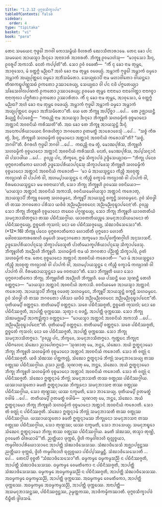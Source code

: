 ```yaml
---
title: "1.2.12 ᨴᩩᨻ᩠ᨻᨧᩈᩥᨠ᩠ᨡᩣᨸᨴ"
tableOfContents: false
sidebar:
  order: 4
type: "tipitaka"
basket: "vi"
book: "para"
---
```



<DynamicBreadcrumb />

<Division number="424" book="para">

<Paragraph number="1729" book="para">
ᨲᩮᨶ ᩈᨾᨿᩮᨶ ᨻᩩᨴ᩠ᨵᩮᩤ ᨽᨣᩅᩤ ᨠᩮᩣᩈᨾ᩠ᨻᩥᨿᩴ ᩅᩥᩉᩁᨲᩥ ᨥᩮᩣᩈᩥᨲᩣᩁᩣᨾᩮ. ᨲᩮᨶ ᨡᩮᩣ ᨸᨶ ᩈᨾᨿᩮᨶ ᩋᩣᨿᩈ᩠ᨾᩣ ᨨᨶ᩠ᨶᩮᩣ ᩋᨶᩣᨧᩣᩁᩴ ᩋᩣᨧᩁᨲᩥ. ᨽᩥᨠ᩠ᨡᩪ ᩑᩅᨾᩣᩉᩴᩈᩩ—  “ᨾᩣᩅᩩᩈᩮᩣ ᨨᨶ᩠ᨶ, ᩑᩅᩁᩪᨸᩴ ᩋᨠᩣᩈᩥ. ᨶᩮᨲᩴ ᨠᨸ᩠ᨸᨲᩦ”ᨲᩥ. ᩈᩮᩣ ᩑᩅᩴ ᩅᨴᩮᨲᩥ—  “ᨠᩥᩴ ᨶᩩ ᨡᩮᩣ ᨶᩣᨾ ᨲᩩᨾ᩠ᩉᩮ, ᩋᩣᩅᩩᩈᩮᩣ, ᨾᩴ ᩅᨲ᩠ᨲᨻ᩠ᨻᩴ ᨾᨬ᩠ᨬᨳ? ᩋᩉᩴ ᨡᩮᩣ ᨶᩣᨾ ᨲᩩᨾ᩠ᩉᩮ ᩅᨴᩮᨿ᩠ᨿᩴ. ᩋᨾ᩠ᩉᩣᨠᩴ ᨻᩩᨴ᩠ᨵᩮᩤ ᩋᨾ᩠ᩉᩣᨠᩴ ᨵᨾ᩠ᨾᩮᩣ ᩋᨾ᩠ᩉᩣᨠᩴ ᩋᨿ᩠ᨿᨸᩩᨲ᩠ᨲᩮᨶ ᨵᨾ᩠ᨾᩮᩣ ᩋᨽᩥᩈᨾᩥᨲᩮᩣ. ᩈᩮᨿ᩠ᨿᨳᩣᨸᩥ ᨶᩣᨾ ᨾᩉᩣᩅᩤᨲᩮᩣ ᩅᩤᨿᨶ᩠ᨲᩮᩣ ᨲᩥᨱᨠᨭ᩠ᨮᨸᨱ᩠ᨱᩈᨭᩴ ᩑᨠᨲᩮᩣ ᩏᩔᩣᩁᩮᨿ᩠ᨿ, ᩈᩮᨿ᩠ᨿᨳᩣ ᩅᩤ ᨸᨶ ᨶᨴᩦ ᨸᨻ᩠ᨻᨲᩮᨿ᩠ᨿᩣ ᩈᩘᨡᩈᩮᩅᩤᩃᨸᨱᨠᩴ ᩑᨠᨲᩮᩣ ᩏᩔᩣᩁᩮᨿ᩠ᨿ; ᩑᩅᨾᩮᩅ ᨲᩩᨾ᩠ᩉᩮ ᨶᩣᨶᩣᨶᩣᨾᩣ ᨶᩣᨶᩣᨣᩮᩤᨲ᩠ᨲᩣ ᨶᩣᨶᩣᨩᨧ᩠ᨧᩣ ᨶᩣᨶᩣᨠᩩᩃᩣ ᨸᨻ᩠ᨻᨩᩥᨲᩣ ᩑᨠᨲᩮᩣ ᩏᩔᩣᩁᩥᨲᩣ. ᨠᩥᩴ ᨶᩩ ᨡᩮᩣ ᨶᩣᨾ ᨲᩩᨾ᩠ᩉᩮ, ᩋᩣᩅᩩᩈᩮᩣ, ᨾᩴ ᩅᨲ᩠ᨲᨻ᩠ᨻᩴ ᨾᨬ᩠ᨬᨳ? ᩋᩉᩴ ᨡᩮᩣ ᨶᩣᨾ ᨲᩩᨾ᩠ᩉᩮ ᩅᨴᩮᨿ᩠ᨿᩴ. ᩋᨾ᩠ᩉᩣᨠᩴ ᨻᩩᨴ᩠ᨵᩮᩤ ᩋᨾ᩠ᩉᩣᨠᩴ ᨵᨾ᩠ᨾᩮᩣ ᩋᨾ᩠ᩉᩣᨠᩴ ᩋᨿ᩠ᨿᨸᩩᨲ᩠ᨲᩮᨶ ᨵᨾ᩠ᨾᩮᩣ ᩋᨽᩥᩈᨾᩥᨲᩮᩣ”ᨲᩥ. ᨿᩮ ᨲᩮ ᨽᩥᨠ᩠ᨡᩪ ᩋᨸ᩠ᨸᩥᨧ᩠ᨨᩣ …ᨸᩮ…  ᨲᩮ ᩏᨩ᩠ᨫᩣᨿᨶ᩠ᨲᩥ ᨡᩥᨿ᩠ᨿᨶ᩠ᨲᩥ ᩅᩥᨸᩣᨧᩮᨶ᩠ᨲᩥ—  “ᨠᨳᨬ᩠ᩉᩥ ᨶᩣᨾ ᩋᩣᨿᩈ᩠ᨾᩣ ᨨᨶ᩠ᨶᩮᩣ ᨽᩥᨠ᩠ᨡᩪᩉᩥ ᩈᩉᨵᨾ᩠ᨾᩥᨠᩴ ᩅᩩᨧ᩠ᨧᨾᩣᨶᩮᩣ ᩋᨲ᩠ᨲᩣᨶᩴ ᩋᩅᨧᨶᩦᨿᩴ ᨠᩁᩥᩔᨲᩦ”ᨲᩥ.
</Paragraph>

<Paragraph number="1730" book="para">
ᩋᨳ ᨡᩮᩣ ᨲᩮ ᨽᩥᨠ᩠ᨡᩪ ᩋᩣᨿᩈ᩠ᨾᨶ᩠ᨲᩴ ᨨᨶ᩠ᨶᩴ ᩋᨶᩮᨠᨸᩁᩥᨿᩣᨿᩮᨶ ᩅᩥᨣᩁᩉᩥᨲ᩠ᩅᩣ ᨽᨣᩅᨲᩮᩣ ᩑᨲᨾᨲ᩠ᨳᩴ ᩋᩣᩁᩮᩣᨧᩮᩈᩩᩴ …ᨸᩮ…  “ᩈᨧ᩠ᨧᩴ ᨠᩥᩁ ᨲ᩠ᩅᩴ, ᨨᨶ᩠ᨶ, ᨽᩥᨠ᩠ᨡᩪᩉᩥ ᩈᩉᨵᨾ᩠ᨾᩥᨠᩴ ᩅᩩᨧ᩠ᨧᨾᩣᨶᩮᩣ ᩋᨲ᩠ᨲᩣᨶᩴ ᩋᩅᨧᨶᩦᨿᩴ ᨠᩁᩮᩣᩈᩦ”ᨲᩥ? “ᩈᨧ᩠ᨧᩴ, ᨽᨣᩅᩤ”ᨲᩥ. ᩅᩥᨣᩁᩉᩥ ᨻᩩᨴ᩠ᨵᩮᩤ ᨽᨣᩅᩤ …ᨸᩮ…  ᨠᨳᨬ᩠ᩉᩥ ᨶᩣᨾ ᨲ᩠ᩅᩴ, ᨾᩮᩣᨥᨸᩩᩁᩥᩈ, ᨽᩥᨠ᩠ᨡᩪᩉᩥ ᩈᩉᨵᨾ᩠ᨾᩥᨠᩴ ᩅᩩᨧ᩠ᨧᨾᩣᨶᩮᩣ ᩋᨲ᩠ᨲᩣᨶᩴ ᩋᩅᨧᨶᩦᨿᩴ ᨠᩁᩥᩔᩈᩥ. ᨶᩮᨲᩴ, ᨾᩮᩣᨥᨸᩩᩁᩥᩈ, ᩋᨸ᩠ᨸᩈᨶ᩠ᨶᩣᨶᩴ ᩅᩤ ᨸᩈᩣᨴᩤᨿ …ᨸᩮ…  ᩑᩅᨬ᩠ᨧ ᨸᨶ, ᨽᩥᨠ᩠ᨡᩅᩮ, ᩍᨾᩴ ᩈᩥᨠ᩠ᨡᩣᨸᨴᩴ ᩏᨴ᩠ᨴᩥᩈᩮᨿ᩠ᨿᩣᨳ—
</Paragraph>

</Division>
<Division number="425" book="para">

<Paragraph number="1731" book="para">
<Emphasis>“ᨽᩥᨠ᩠ᨡᩩ ᨸᨶᩮᩅ ᨴᩩᨻ᩠ᨻᨧᨩᩣᨲᩥᨠᩮᩣ ᩉᩮᩣᨲᩥ ᩏᨴ᩠ᨴᩮᩈᨸᩁᩥᨿᩣᨸᨶ᩠ᨶᩮᩈᩩ ᩈᩥᨠ᩠ᨡᩣᨸᨴᩮᩈᩩ ᨽᩥᨠ᩠ᨡᩪᩉᩥ ᩈᩉᨵᨾ᩠ᨾᩥᨠᩴ ᩅᩩᨧ᩠ᨧᨾᩣᨶᩮᩣ ᩋᨲ᩠ᨲᩣᨶᩴ ᩋᩅᨧᨶᩦᨿᩴ ᨠᩁᩮᩣᨲᩥ—  ‘ᨾᩣ ᨾᩴ ᩋᩣᨿᩈ᩠ᨾᨶ᩠ᨲᩮᩣ ᨠᩥᨬ᩠ᨧᩥ ᩋᩅᨧᩩᨲ᩠ᨳ ᨠᩃ᩠ᨿᩣᨱᩴ ᩅᩤ ᨸᩣᨸᨠᩴ ᩅᩤ, ᩋᩉᨾ᩠ᨸᩣᨿᩈ᩠ᨾᨶ᩠ᨲᩮ ᨶ ᨠᩥᨬ᩠ᨧᩥ ᩅᨠ᩠ᨡᩣᨾᩥ ᨠᩃ᩠ᨿᩣᨱᩴ ᩅᩤ ᨸᩣᨸᨠᩴ ᩅᩤ, ᩅᩥᩁᨾᨳᩣᨿᩈ᩠ᨾᨶ᩠ᨲᩮᩣ ᨾᨾ ᩅᨧᨶᩣᨿᩣ’ᨲᩥ, ᩈᩮᩣ ᨽᩥᨠ᩠ᨡᩩ ᨽᩥᨠ᩠ᨡᩪᩉᩥ ᩑᩅᨾᩔ ᩅᨧᨶᩦᨿᩮᩣ—  ‘ᨾᩣᨿᩈ᩠ᨾᩣ ᩋᨲ᩠ᨲᩣᨶᩴ ᩋᩅᨧᨶᩦᨿᩴ ᩋᨠᩣᩈᩥ, ᩅᨧᨶᩦᨿᨾᩮᩅᩤᨿᩈ᩠ᨾᩣ ᩋᨲ᩠ᨲᩣᨶᩴ ᨠᩁᩮᩣᨲᩩ, ᩋᩣᨿᩈ᩠ᨾᩣᨸᩥ ᨽᩥᨠ᩠ᨡᩪ ᩅᨴᩮᨲᩩ ᩈᩉᨵᨾ᩠ᨾᩮᨶ, ᨽᩥᨠ᩠ᨡᩪᨸᩥ ᩋᩣᨿᩈ᩠ᨾᨶ᩠ᨲᩴ ᩅᨠ᩠ᨡᨶ᩠ᨲᩥ ᩈᩉᨵᨾ᩠ᨾᩮᨶ. ᩑᩅᩴ ᩈᩴᩅᨴ᩠ᨵᩤ ᩉᩥ ᨲᩔ ᨽᨣᩅᨲᩮᩣ ᨸᩁᩥᩈᩣ ᨿᨴᩥᨴᩴ ᩋᨬ᩠ᨬᨾᨬ᩠ᨬᩅᨧᨶᩮᨶ ᩋᨬ᩠ᨬᨾᨬ᩠ᨬᩅᩩᨭ᩠ᨮᩣᨸᨶᩮᨶᩣ’ᨲᩥ. ᩑᩅᨬ᩠ᨧ ᩈᩮᩣ ᨽᩥᨠ᩠ᨡᩩ ᨽᩥᨠ᩠ᨡᩪᩉᩥ ᩅᩩᨧ᩠ᨧᨾᩣᨶᩮᩣ ᨲᨳᩮᩅ ᨸᨣ᩠ᨣᨱ᩠ᩉᩮᨿ᩠ᨿ, ᩈᩮᩣ ᨽᩥᨠ᩠ᨡᩩ ᨽᩥᨠ᩠ᨡᩪᩉᩥ ᨿᩣᩅᨲᨲᩥᨿᩴ ᩈᨾᨶᩩᨽᩣᩈᩥᨲᨻ᩠ᨻᩮᩣ ᨲᩔ ᨸᨭᩥᨶᩥᩔᨣ᩠ᨣᩤᨿ. ᨿᩣᩅᨲᨲᩥᨿᨬ᩠ᨧᩮ ᩈᨾᨶᩩᨽᩣᩈᩥᨿᨾᩣᨶᩮᩣ ᨲᩴ ᨸᨭᩥᨶᩥᩔᨩ᩠ᨩᩮᨿ᩠ᨿ, ᩍᨧ᩠ᨧᩮᨲᩴ ᨠᩩᩈᩃᩴ; ᨶᩮᩣ ᨧᩮ ᨸᨭᩥᨶᩥᩔᨩ᩠ᨩᩮᨿ᩠ᨿ, ᩈᩴᨥᩣᨴᩥᩈᩮᩈᩮᩣ”</Emphasis>ᨲᩥ. (*12*:<Emphasis>16</Emphasis>)
</Paragraph>

</Division>
<Division number="426" book="para">

<Paragraph number="1732" book="para">
<Emphasis>ᨽᩥᨠ᩠ᨡᩪ ᨸᨶᩮᩅ ᨴᩩᨻ᩠ᨻᨧᨩᩣᨲᩥᨠᩮᩣ ᩉᩮᩣᨲᩦ</Emphasis>ᨲᩥ ᨴᩩᨻ᩠ᨻᨧᩮᩣ ᩉᩮᩣᨲᩥ ᨴᩮᩤᩅᨧᩔᨠᩁᨱᩮᩉᩥ ᨵᨾ᩠ᨾᩮᩉᩥ ᩈᨾᨶ᩠ᨶᩣᨣᨲᩮᩣ ᩋᨠ᩠ᨡᨾᩮᩣ ᩋᨸ᩠ᨸᨴᨠ᩠ᨡᩥᨱᨣ᩠ᨣᩤᩉᩦ ᩋᨶᩩᩈᩣᩈᨶᩥᩴ.
</Paragraph>

<Paragraph number="1733" book="para">
<Emphasis>ᩏᨴ᩠ᨴᩮᩈᨸᩁᩥᨿᩣᨸᨶ᩠ᨶᩮᩈᩩ ᩈᩥᨠ᩠ᨡᩣᨸᨴᩮᩈᩪ</Emphasis>ᨲᩥ ᨸᩣᨲᩥᨾᩮᩣᨠ᩠ᨡᨸᩁᩥᨿᩣᨸᨶ᩠ᨶᩮᩈᩩ ᩈᩥᨠ᩠ᨡᩣᨸᨴᩮᩈᩩ.
</Paragraph>

<Paragraph number="1734" book="para">
<Emphasis>ᨽᩥᨠ᩠ᨡᩪᩉᩦ</Emphasis>ᨲᩥ ᩋᨬ᩠ᨬᩮᩉᩥ ᨽᩥᨠ᩠ᨡᩪᩉᩥ.
</Paragraph>

<Paragraph number="1735" book="para">
<Emphasis>ᩈᩉᨵᨾ᩠ᨾᩥᨠᩴ</Emphasis> ᨶᩣᨾ ᨿᩴ ᨽᨣᩅᨲᩣ ᨸᨬ᩠ᨬᨲ᩠ᨲᩴ ᩈᩥᨠ᩠ᨡᩣᨸᨴᩴ, ᩑᨲᩴ ᩈᩉᨵᨾ᩠ᨾᩥᨠᩴ ᨶᩣᨾ.
</Paragraph>

<Paragraph number="1736" book="para">
ᨲᩮᨶ ᩅᩩᨧ᩠ᨧᨾᩣᨶᩮᩣ ᩋᨲ᩠ᨲᩣᨶᩴ ᩋᩅᨧᨶᩦᨿᩴ ᨠᩁᩮᩣᨲᩥ—  “ᨾᩣ ᨾᩴ ᩋᩣᨿᩈ᩠ᨾᨶ᩠ᨲᩮᩣ ᨠᩥᨬ᩠ᨧᩥ ᩋᩅᨧᩩᨲ᩠ᨳ ᨠᩃ᩠ᨿᩣᨱᩴ ᩅᩤ ᨸᩣᨸᨠᩴ ᩅᩤ, ᩋᩉᨾ᩠ᨸᩣᨿᩈ᩠ᨾᨶ᩠ᨲᩮ ᨶ ᨠᩥᨬ᩠ᨧᩥ ᩅᨠ᩠ᨡᩣᨾᩥ ᨠᩃ᩠ᨿᩣᨱᩴ ᩅᩤ ᨸᩣᨸᨠᩴ ᩅᩤ. ᩅᩥᩁᨾᨳᩣᨿᩈ᩠ᨾᨶ᩠ᨲᩮᩣ ᨾᨾ ᩅᨧᨶᩣᨿᩣ”ᨲᩥ.
</Paragraph>

<Paragraph number="1737" book="para">
<Emphasis>ᩈᩮᩣ ᨽᩥᨠ᩠ᨡᩪ</Emphasis>ᨲᩥ ᨿᩮᩣ ᩈᩮᩣ ᨴᩩᨻ᩠ᨻᨧᨩᩣᨲᩥᨠᩮᩣ ᨽᩥᨠ᩠ᨡᩩ.
</Paragraph>

<Paragraph number="1738" book="para">
<Emphasis>ᨽᩥᨠ᩠ᨡᩪᩉᩦ</Emphasis>ᨲᩥ ᩋᨬ᩠ᨬᩮᩉᩥ ᨽᩥᨠ᩠ᨡᩪᩉᩥ. ᨿᩮ ᨸᩔᨶ᩠ᨲᩥ ᨿᩮ ᩈᩩᨱᨶ᩠ᨲᩥ ᨲᩮᩉᩥ ᩅᨲ᩠ᨲᨻ᩠ᨻᩮᩣ—  “ᨾᩣᨿᩈ᩠ᨾᩣ ᩋᨲ᩠ᨲᩣᨶᩴ ᩋᩅᨧᨶᩦᨿᩴ ᩋᨠᩣᩈᩥ. ᩅᨧᨶᩦᨿᨾᩮᩅ ᩋᩣᨿᩈ᩠ᨾᩣ ᩋᨲ᩠ᨲᩣᨶᩴ ᨠᩁᩮᩣᨲᩩ. ᩋᩣᨿᩈ᩠ᨾᩣᨸᩥ ᨽᩥᨠ᩠ᨡᩪ ᩅᨴᩮᨲᩩ ᩈᩉᨵᨾ᩠ᨾᩮᨶ, ᨽᩥᨠ᩠ᨡᩪᨸᩥ ᩋᩣᨿᩈ᩠ᨾᨶ᩠ᨲᩴ ᩅᨠ᩠ᨡᨶ᩠ᨲᩥ ᩈᩉᨵᨾ᩠ᨾᩮᨶ. ᩑᩅᩴ ᩈᩴᩅᨴ᩠ᨵᩤ ᩉᩥ ᨲᩔ ᨽᨣᩅᨲᩮᩣ ᨸᩁᩥᩈᩣ ᨿᨴᩥᨴᩴ ᩋᨬ᩠ᨬᨾᨬ᩠ᨬᩅᨧᨶᩮᨶ ᩋᨬ᩠ᨬᨾᨬ᩠ᨬᩅᩩᨭ᩠ᨮᩣᨸᨶᩮᨶᩣ”ᨲᩥ. ᨴᩩᨲᩥᨿᨾ᩠ᨸᩥ ᩅᨲ᩠ᨲᨻ᩠ᨻᩮᩣ. ᨲᨲᩥᨿᨾ᩠ᨸᩥ ᩅᨲ᩠ᨲᨻ᩠ᨻᩮᩣ. ᩈᨧᩮ ᨸᨭᩥᨶᩥᩔᨩ᩠ᨩᨲᩥ, ᩍᨧ᩠ᨧᩮᨲᩴ ᨠᩩᩈᩃᩴ; ᨶᩮᩣ ᨧᩮ ᨸᨭᩥᨶᩥᩔᨩ᩠ᨩᨲᩥ, ᩋᩣᨸᨲ᩠ᨲᩥ ᨴᩩᨠ᩠ᨠᨭᩔ. ᩈᩩᨲ᩠ᩅᩣ ᨶ ᩅᨴᨶ᩠ᨲᩥ, ᩋᩣᨸᨲ᩠ᨲᩥ ᨴᩩᨠ᩠ᨠᨭᩔ. ᩈᩮᩣ ᨽᩥᨠ᩠ᨡᩩ ᩈᩴᨥᨾᨩ᩠ᨫᨾ᩠ᨸᩥ ᩋᩣᨠᨯ᩠ᨰᩥᨲ᩠ᩅᩣ ᩅᨲ᩠ᨲᨻ᩠ᨻᩮᩣ—  “ᨾᩣᨿᩈ᩠ᨾᩣ ᩋᨲ᩠ᨲᩣᨶᩴ ᩋᩅᨧᨶᩦᨿᩴ ᩋᨠᩣᩈᩥ …ᨸᩮ…  ᩋᨬ᩠ᨬᨾᨬ᩠ᨬᩅᩩᨭ᩠ᨮᩣᨸᨶᩮᨶᩣ”ᨲᩥ. ᨴᩩᨲᩥᨿᨾ᩠ᨸᩥ ᩅᨲ᩠ᨲᨻ᩠ᨻᩮᩣ. ᨲᨲᩥᨿᨾ᩠ᨸᩥ ᩅᨲ᩠ᨲᨻ᩠ᨻᩮᩣ. ᩈᨧᩮ ᨸᨭᩥᨶᩥᩔᨩ᩠ᨩᨲᩥ, ᩍᨧ᩠ᨧᩮᨲᩴ ᨠᩩᩈᩃᩴ; ᨶᩮᩣ ᨧᩮ ᨸᨭᩥᨶᩥᩔᨩ᩠ᨩᨲᩥ, ᩋᩣᨸᨲ᩠ᨲᩥ ᨴᩩᨠ᩠ᨠᨭᩔ. ᩈᩮᩣ ᨽᩥᨠ᩠ᨡᩩ ᩈᨾᨶᩩᨽᩣᩈᩥᨲᨻ᩠ᨻᩮᩣ. “ᩑᩅᨬ᩠ᨧ ᨸᨶ, ᨽᩥᨠ᩠ᨡᩅᩮ, ᩈᨾᨶᩩᨽᩣᩈᩥᨲᨻ᩠ᨻᩮᩣ. ᨻ᩠ᨿᨲ᩠ᨲᩮᨶ ᨽᩥᨠ᩠ᨡᩩᨶᩣ ᨸᨭᩥᨻᩃᩮᨶ ᩈᩴᨥᩮᩣ ᨬᩣᨸᩮᨲᨻ᩠ᨻᩮᩣ—
</Paragraph>

</Division>
<Division number="427" book="para">

<Paragraph number="1739" book="para">
‘ᩈᩩᨱᩣᨲᩩ ᨾᩮ, ᨽᨶ᩠ᨲᩮ, ᩈᩴᨥᩮᩣ. ᩋᨿᩴ ᩍᨲ᩠ᨳᨶ᩠ᨶᩣᨾᩮᩣ ᨽᩥᨠ᩠ᨡᩩ ᨽᩥᨠ᩠ᨡᩪᩉᩥ ᩈᩉᨵᨾ᩠ᨾᩥᨠᩴ ᩅᩩᨧ᩠ᨧᨾᩣᨶᩮᩣ ᩋᨲ᩠ᨲᩣᨶᩴ ᩋᩅᨧᨶᩦᨿᩴ ᨠᩁᩮᩣᨲᩥ. ᩈᩮᩣ ᨲᩴ ᩅᨲ᩠ᨳᩩᩴ ᨶ ᨸᨭᩥᨶᩥᩔᨩ᩠ᨩᨲᩥ. ᨿᨴᩥ ᩈᩴᨥᩔ ᨸᨲ᩠ᨲᨠᩃᩖᩴ, ᩈᩴᨥᩮᩣ ᩍᨲ᩠ᨳᨶ᩠ᨶᩣᨾᩴ ᨽᩥᨠ᩠ᨡᩩᩴ ᩈᨾᨶᩩᨽᩣᩈᩮᨿ᩠ᨿ ᨲᩔ ᩅᨲ᩠ᨳᩩᩔ ᨸᨭᩥᨶᩥᩔᨣ᩠ᨣᩤᨿ. ᩑᩈᩣ ᨬᨲ᩠ᨲᩥ.
</Paragraph>

<Paragraph number="1740" book="para">
ᩈᩩᨱᩣᨲᩩ ᨾᩮ, ᨽᨶ᩠ᨲᩮ, ᩈᩴᨥᩮᩣ. ᩋᨿᩴ ᩍᨲ᩠ᨳᨶ᩠ᨶᩣᨾᩮᩣ ᨽᩥᨠ᩠ᨡᩩ ᨽᩥᨠ᩠ᨡᩪᩉᩥ ᩈᩉᨵᨾ᩠ᨾᩥᨠᩴ ᩅᩩᨧ᩠ᨧᨾᩣᨶᩮᩣ ᩋᨲ᩠ᨲᩣᨶᩴ ᩋᩅᨧᨶᩦᨿᩴ ᨠᩁᩮᩣᨲᩥ. ᩈᩮᩣ ᨲᩴ ᩅᨲ᩠ᨳᩩᩴ ᨶ ᨸᨭᩥᨶᩥᩔᨩ᩠ᨩᨲᩥ. ᩈᩴᨥᩮᩣ ᩍᨲ᩠ᨳᨶ᩠ᨶᩣᨾᩴ ᨽᩥᨠ᩠ᨡᩩᩴ ᩈᨾᨶᩩᨽᩣᩈᨲᩥ ᨲᩔ ᩅᨲ᩠ᨳᩩᩔ ᨸᨭᩥᨶᩥᩔᨣ᩠ᨣᩤᨿ. ᨿᩔᩣᨿᩈ᩠ᨾᨲᩮᩣ ᨡᨾᨲᩥ ᩍᨲ᩠ᨳᨶ᩠ᨶᩣᨾᩔ ᨽᩥᨠ᩠ᨡᩩᨶᩮᩣ ᩈᨾᨶᩩᨽᩣᩈᨶᩣ ᨲᩔ ᩅᨲ᩠ᨳᩩᩔ ᨸᨭᩥᨶᩥᩔᨣ᩠ᨣᩤᨿ, ᩈᩮᩣ ᨲᩩᨱ᩠ᩉᩔ; ᨿᩔ ᨶᨠ᩠ᨡᨾᨲᩥ, ᩈᩮᩣ ᨽᩣᩈᩮᨿ᩠ᨿ.
</Paragraph>

<Paragraph number="1741" book="para">
ᨴᩩᨲᩥᨿᨾ᩠ᨸᩥ ᩑᨲᨾᨲ᩠ᨳᩴ ᩅᨴᩤᨾᩥ …ᨸᩮ…  ᨲᨲᩥᨿᨾ᩠ᨸᩥ ᩑᨲᨾᨲ᩠ᨳᩴ ᩅᨴᩤᨾᩥ—  ᩈᩩᨱᩣᨲᩩ ᨾᩮ, ᨽᨶ᩠ᨲᩮ, ᩈᩴᨥᩮᩣ. ᩋᨿᩴ ᩍᨲ᩠ᨳᨶ᩠ᨶᩣᨾᩮᩣ ᨽᩥᨠ᩠ᨡᩩ ᨽᩥᨠ᩠ᨡᩪᩉᩥ ᩈᩉᨵᨾ᩠ᨾᩥᨠᩴ ᩅᩩᨧ᩠ᨧᨾᩣᨶᩮᩣ ᩋᨲ᩠ᨲᩣᨶᩴ ᩋᩅᨧᨶᩦᨿᩴ ᨠᩁᩮᩣᨲᩥ. ᩈᩮᩣ ᨲᩴ ᩅᨲ᩠ᨳᩩᩴ ᨶ ᨸᨭᩥᨶᩥᩔᨩ᩠ᨩᨲᩥ. ᩈᩴᨥᩮᩣ ᩍᨲ᩠ᨳᨶ᩠ᨶᩣᨾᩴ ᨽᩥᨠ᩠ᨡᩩᩴ ᩈᨾᨶᩩᨽᩣᩈᨲᩥ ᨲᩔ ᩅᨲ᩠ᨳᩩᩔ ᨸᨭᩥᨶᩥᩔᨣ᩠ᨣᩤᨿ. ᨿᩔᩣᨿᩈ᩠ᨾᨲᩮᩣ ᨡᨾᨲᩥ ᩍᨲ᩠ᨳᨶ᩠ᨶᩣᨾᩔ ᨽᩥᨠ᩠ᨡᩩᨶᩮᩣ ᩈᨾᨶᩩᨽᩣᩈᨶᩣ ᨲᩔ ᩅᨲ᩠ᨳᩩᩔ ᨸᨭᩥᨶᩥᩔᨣ᩠ᨣᩤᨿ, ᩈᩮᩣ ᨲᩩᨱ᩠ᩉᩔ; ᨿᩔ ᨶᨠ᩠ᨡᨾᨲᩥ, ᩈᩮᩣ ᨽᩣᩈᩮᨿ᩠ᨿ.
</Paragraph>

<Paragraph number="1742" book="para">
ᩈᨾᨶᩩᨽᨭ᩠ᨮᩮᩣ ᩈᩴᨥᩮᨶ ᩍᨲ᩠ᨳᨶ᩠ᨶᩣᨾᩮᩣ ᨽᩥᨠ᩠ᨡᩩ ᨲᩔ ᩅᨲ᩠ᨳᩩᩔ ᨸᨭᩥᨶᩥᩔᨣ᩠ᨣᩤᨿ. ᨡᨾᨲᩥ ᩈᩴᨥᩔ, ᨲᩈ᩠ᨾᩣ ᨲᩩᨱ᩠ᩉᩦ, ᩑᩅᨾᩮᨲᩴ ᨵᩤᩁᨿᩣᨾᩦ’”ᨲᩥ.
</Paragraph>

</Division>
<Division number="428" book="para">

<Paragraph number="1743" book="para">
ᨬᨲ᩠ᨲᩥᨿᩣ ᨴᩩᨠ᩠ᨠᨭᩴ, ᨴ᩠ᩅᩦᩉᩥ ᨠᨾ᩠ᨾᩅᩤᨧᩣᩉᩥ ᨳᩩᩃᩖᨧ᩠ᨧᨿᩣ, ᨠᨾ᩠ᨾᩅᩤᨧᩣᨸᩁᩥᨿᩮᩣᩈᩣᨶᩮ ᩋᩣᨸᨲ᩠ᨲᩥ ᩈᩴᨥᩣᨴᩥᩈᩮᩈᩔ. ᩈᩴᨥᩣᨴᩥᩈᩮᩈᩴ ᩋᨩ᩠ᨫᩣᨸᨩ᩠ᨩᨶ᩠ᨲᩔ ᨬᨲ᩠ᨲᩥᨿᩣ ᨴᩩᨠ᩠ᨠᨭᩴ, ᨴ᩠ᩅᩦᩉᩥ ᨠᨾ᩠ᨾᩅᩤᨧᩣᩉᩥ ᨳᩩᩃᩖᨧ᩠ᨧᨿᩣ ᨸᨭᩥᨸ᩠ᨸᩔᨾ᩠ᨽᨶ᩠ᨲᩥ.
</Paragraph>

<Paragraph number="1744" book="para">
<Emphasis>ᩈᩴᨥᩣᨴᩥᩈᩮᩈᩮᩣ</Emphasis>ᨲᩥ …ᨸᩮ…  ᨲᩮᨶᨸᩥ ᩅᩩᨧ᩠ᨧᨲᩥ “ᩈᩴᨥᩣᨴᩥᩈᩮᩈᩮᩣ”ᨲᩥ.
</Paragraph>

</Division>
<Division number="429" book="para">

<Paragraph number="1745" book="para">
ᨵᨾ᩠ᨾᨠᨾ᩠ᨾᩮ ᨵᨾ᩠ᨾᨠᨾ᩠ᨾᩈᨬ᩠ᨬᩦ ᨶ ᨸᨭᩥᨶᩥᩔᨩ᩠ᨩᨲᩥ, ᩋᩣᨸᨲ᩠ᨲᩥ ᩈᩴᨥᩣᨴᩥᩈᩮᩈᩔ.
</Paragraph>

<Paragraph number="1746" book="para">
ᨵᨾ᩠ᨾᨠᨾ᩠ᨾᩮ ᩅᩮᨾᨲᩥᨠᩮᩣ ᨶ ᨸᨭᩥᨶᩥᩔᨩ᩠ᨩᨲᩥ, ᩋᩣᨸᨲ᩠ᨲᩥ ᩈᩴᨥᩣᨴᩥᩈᩮᩈᩔ.
</Paragraph>

<Paragraph number="1747" book="para">
ᨵᨾ᩠ᨾᨠᨾ᩠ᨾᩮ ᩋᨵᨾ᩠ᨾᨠᨾ᩠ᨾᩈᨬ᩠ᨬᩦ ᨶ ᨸᨭᩥᨶᩥᩔᨩ᩠ᨩᨲᩥ, ᩋᩣᨸᨲ᩠ᨲᩥ ᩈᩴᨥᩣᨴᩥᩈᩮᩈᩔ.
</Paragraph>

<Paragraph number="1748" book="para">
ᩋᨵᨾ᩠ᨾᨠᨾ᩠ᨾᩮ ᨵᨾ᩠ᨾᨠᨾ᩠ᨾᩈᨬ᩠ᨬᩦ, ᩋᩣᨸᨲ᩠ᨲᩥ ᨴᩩᨠ᩠ᨠᨭᩔ.
</Paragraph>

<Paragraph number="1749" book="para">
ᩋᨵᨾ᩠ᨾᨠᨾ᩠ᨾᩮ ᩅᩮᨾᨲᩥᨠᩮᩣ, ᩋᩣᨸᨲ᩠ᨲᩥ ᨴᩩᨠ᩠ᨠᨭᩔ.
</Paragraph>

<Paragraph number="1750" book="para">
ᩋᨵᨾ᩠ᨾᨠᨾ᩠ᨾᩮ ᩋᨵᨾ᩠ᨾᨠᨾ᩠ᨾᩈᨬ᩠ᨬᩦ, ᩋᩣᨸᨲ᩠ᨲᩥ ᨴᩩᨠ᩠ᨠᨭᩔ.
</Paragraph>

</Division>
<Division number="430" book="para">

<Paragraph number="1751" book="para">
ᩋᨶᩣᨸᨲ᩠ᨲᩥ—  ᩋᩈᨾᨶᩩᨽᩣᩈᨶ᩠ᨲᩔ, ᨸᨭᩥᨶᩥᩔᨩ᩠ᨩᨶ᩠ᨲᩔ, ᩏᨾ᩠ᨾᨲ᩠ᨲᨠᩔ, ᩋᩣᨴᩥᨠᨾ᩠ᨾᩥᨠᩔᩣᨲᩥ.

</Paragraph>
</Division>

<Paragraph number="1752" type="center" book="para">
ᨴᩩᨻ᩠ᨻᨧᩈᩥᨠ᩠ᨡᩣᨸᨴᩴ ᨶᩥᨭ᩠ᨮᩥᨲᩴ ᨴ᩠ᩅᩤᨴᩈᨾᩴ.
</Paragraph>